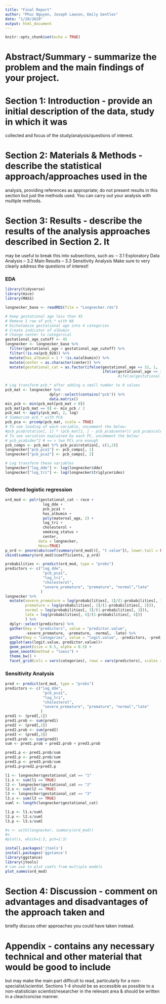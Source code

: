 ```yaml
---
title: "Final Report"
author: "Phuc Nguyen, Joseph Lawson, Emily Gentles"
date: "1/20/2020"
output: html_document
---
```


```r
knitr::opts_chunk$set(echo = TRUE)
```

# Abstract/Summary - summarize the problem and the main findings of your project.

# Section 1: Introduction - provide an initial description of the data, study in which it was
collected and focus of the study/analysis/questions of interest.

# Section 2: Materials & Methods - describe the statistical approach/approaches used in the
analysis, providing references as appropriate; do not present results in this section but just the
methods used. You can carry out your analysis with multiple methods.

# Section 3: Results - describe the results of the analysis approaches described in Section 2. It
may be useful to break this into subsections, such as:
– 3.1 Exploratory Data Analysis
– 3.2 Main Results
– 3.3 Sensitivity Analysis
Make sure to very clearly address the questions of interest!

### EDA

```r
library(tidyverse)
library(mice)
library(MASS)
```

```r
longnecker_base <- readRDS(file = "Longnecker.rds")

# Keep gestational age less than 45
# Remove 1 row of pcb_* with NA
# Dichotomize gestational age into 4 categories
# Create indicator of albumin
# Change center to categorical
gestational_age_cutoff <- 45
longnecker <- longnecker_base %>%
  filter(gestational_age < gestational_age_cutoff) %>%
  filter(!is.na(pcb_028)) %>%
  mutate(has_albumin = 1 * !is.na(albumin)) %>%
  mutate(center = as.character(center)) %>%
  mutate(gestational_cat = as.factor(ifelse(gestational_age <= 32, 1, 
                                            ifelse(gestational_age <= 37 & gestational_age > 32, 2, 3))))
                                                   #ifelse(gestational_age > 37 & gestational_age <= 41, 3, 4)))))

# Log transform pcb_* after adding a small number to 0 values
pcb_mat <- longnecker %>%
                    dplyr::select(contains("pcb")) %>%
                    data.matrix()
min_pcb <- min(pcb_mat[pcb_mat > 0])
pcb_mat[pcb_mat == 0] <- min_pcb / 2
pcb_mat <- apply(pcb_mat, 2, log)
# Summarize pcb_* with PCA
pcb_pca <- prcomp(pcb_mat, scale = TRUE)
# To see loading of each variable, uncomment the below:
#pcb_pca$rotation[, 1] * (pcb_mat[1, ] - pcb_pca$center)/ pcb_pca$scale
# To see variation explained by each PC, uncomment the below:
# pcb_pca$sdev^2 # == > two PCs are enough
pcb_comps <- pcb_mat %*% pcb_pca$rotation[, c(1,2)]
longnecker["pcb_pca1"] <- pcb_comps[, 1]
longnecker["pcb_pca2"] <- pcb_comps[, 2]

# Log transform these variables
longnecker["log_dde"] <- log(longnecker$dde)
longnecker["log_tri"] <- log(longnecker$triglycerides)
```

```r

```


### Ordered logistic regression

```r
ord_mod <- polr(gestational_cat ~ race +
                 log_dde + 
                 pcb_pca1 +
                 has_albumin +
                 poly(maternal_age, 2) + 
                 log_tri +
                 cholesterol +
                 smoking_status +
                 center, 
               data = longnecker,
               Hess=TRUE)
p_ord <- pnorm(abs(coef(summary(ord_mod))[, "t value"]), lower.tail = FALSE) * 2
cbind(summary(ord_mod)$coefficients, p_ord)
```

```r
probabilities <- predict(ord_mod, type = "probs")
predictors <- c("log_dde", 
                 "pcb_pca1",
                 "log_tri",
                 "cholesterol",
                 "severe_premature", "premature", "normal","late"
                )
longnecker %>%
  mutate(severe_premature = log(probabilities[, 1]/(1-probabilities[, 1])),
         premature = log(probabilities[, 2]/(1-probabilities[, 2])),
         normal = log(probabilities[, 3]/(1-probabilities[, 3])),
         late = log(probabilities[, 4]/(1-probabilities[, 4]))
         ) %>%
  dplyr::select(predictors) %>%
  gather(key = "predictors", value = "predictor.value", 
         -severe_premature, -premature, -normal, -late) %>%
  gather(key = "categories", value = "logit.value", -predictors, -predictor.value) %>%
  ggplot(aes(logit.value, predictor.value))+
  geom_point(size = 0.5, alpha = 0.5) +
  geom_smooth(method = "loess") + 
  theme_bw() + 
  facet_grid(cols = vars(categories), rows = vars(predictors), scales = "free")
```


### Sensitivity Analysis

```r
pred <- predict(ord_mod, type = "probs")
predictors <- c("log_dde", 
                 "pcb_pca1",
                 "log_tri",
                 "cholesterol",
                 "severe_premature", "premature", "normal","late"
                )
pred1 <- (pred[,1])
pred1.prob <- sum(pred1)
pred2 <- (pred[,2])
pred2.prob <- sum(pred2)
pred3 <- (pred[,3])
pred3.prob <- sum(pred3)
sum <- pred1.prob + pred2.prob + pred3.prob

pred1.p <- pred1.prob/sum
pred2.p <- pred2.prob/sum
pred3.p <- pred3.prob/sum
pred1.p+pred2.p+pred3.p

l1 <- longnecker$gestational_cat == "1"
l1.s <- sum(l1 == TRUE)
l2 <- longnecker$gestational_cat == "2"
l2.s <- sum(l2 == TRUE)
l3 <- longnecker$gestational_cat == "3"
l3.s <- sum(l3 == TRUE)
suml <- length(longnecker$gestational_cat)

l1.p <- l1.s/suml
l2.p <- l2.s/suml
l3.p <- l3.s/suml

#s <- with(longnecker, summary(ord_mod))
#s
#plot(s, which=1:3, pch=1:3)

install.packages('jtools')
install.packages('ggstance')
library(ggstance)
library(jtools)
# can use to plot coefs from multiple models
plot_summs(ord_mod)
```


# Section 4: Discussion - comment on advantages and disadvantages of the approach taken and
briefly discuss other approaches you could have taken instead.

# Appendix - contains any necessary technical and other material that would be good to include
but may make the main part difficult to read, particularly for a non-specialist/scientist. Sections
1-4 should be as accessible as possible to a non-statistician scientist/researcher in the relevant
area & should be written in a clear/concise manner.